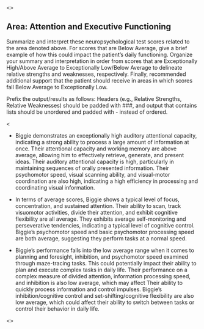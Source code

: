 <<PROMPT>>

## Area: Attention and Executive Functioning

Summarize and interpret these neuropsychological test scores related to the area denoted above.
For scores that are Below Average, give a brief example of how this could impact the patient's daily functioning.
Organize your summary and interpretation in order from scores that are Exceptionally High/Above Average to Exceptionally Low/Below Average to delineate relative strengths and weaknesses, respectively.
Finally, recommended additional support that the patient should receive in areas in which scores fall Below Average to Exceptionally Low.

Prefix the output/results as follows: Headers (e.g., Relative Strengths, Relative Weaknesses) should be padded with ###, and output that contains lists should be unordered and padded with - instead of ordered.

<<EXAMPLE>>


-   Biggie demonstrates an exceptionally high auditory attentional capacity, indicating a strong ability to process a large amount of information at once.
    Their attentional capacity and working memory are above average, allowing him to effectively retrieve, generate, and present ideas.
    Their auditory attentional capacity is high, particularly in maintaining sequences of orally presented information.
    Their psychomotor speed, visual scanning ability, and visual-motor coordination are also high, indicating a high efficiency in processing and coordinating visual information.

-   In terms of average scores, Biggie shows a typical level of focus, concentration, and sustained attention.
    Their ability to scan, track visuomotor activities, divide their attention, and exhibit cognitive flexibility are all average.
    They exhibits average self-monitoring and perseverative tendencies, indicating a typical level of cognitive control.
    Biggie's psychomotor speed and basic psychomotor processing speed are both average, suggesting they perform tasks at a normal speed.

-   Biggie's performance falls into the low average range when it comes to planning and foresight, inhibition, and psychomotor speed examined through maze-tracing tasks.
    This could potentially impact their ability to plan and execute complex tasks in daily life.
    Their performance on a complex measure of divided attention, information processing speed, and inhibition is also low average, which may affect Their ability to quickly process information and control impulses.
    Biggie's inhibition/cognitive control and set-shifting/cognitive flexibility are also low average, which could affect their ability to switch between tasks or control their behavior in daily life.

<<START>>
